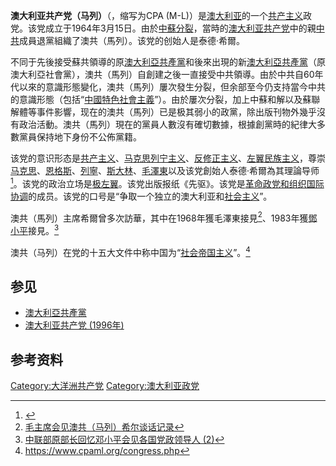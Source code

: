 {{共产党}}
'''澳大利亚共产党（马列）'''（{{lang-en|Communist Party of Australia (Marxist–Leninist)}}，缩写为CPA (M-L)）是[[澳大利亚|澳大利亚]]的一个[[共产主义|共产主义]]政党。该党成立于1964年3月15日。由於[[中蘇分裂|中蘇分裂]]，當時的[[澳大利亚共产党|澳大利亚共产党]]中的親[[中共|中共]]成員退黨組織了澳共（馬列）。该党的创始人是泰德·希爾。

不同于先後接受蘇共領導的原[[澳大利亞共產黨|澳大利亞共產黨]]和後來出現的新[[澳大利亚共产党_(1996年)|澳大利亞共產黨]]（原澳大利亞社會黨），澳共（馬列）自創建之後一直接受中共領導。由於中共自60年代以來的意識形態變化，澳共（馬列）屢次發生分裂，但余部至今仍支持當今中共的意識形態（包括“[[中國特色社會主義|中國特色社會主義]]”）。由於屢次分裂，加上中蘇和解以及蘇聯解體等事件影響，现在的澳共（馬列）已是极其弱小的政黨，除出版刊物外幾乎沒有政治活動。澳共（馬列）現在的黨員人數沒有確切數據，根據創黨時的紀律大多數黨員保持地下身份不公佈黨籍。

该党的意识形态是[[共产主义|共产主义]]、[[马克思列宁主义|马克思列宁主义]]、[[反修正主义|反修正主义]]、[[左翼民族主义|左翼民族主义]]，尊崇[[马克思|马克思]]、[[恩格斯|恩格斯]]、[[列寧|列寧]]、[[斯大林|斯大林]]、[[毛澤東|毛澤東]]以及该党創始人泰德·希爾為其理論导师<ref>{{cite web |url=http://vanguard.net.au/2008/latestnews.php?subaction=showfull&id=1393312538&archive=&start_from=&ucat=1& |title=Archived copy |accessdate=28 February 2014 |archiveurl=https://web.archive.org/web/20141106143245/http://vanguard.net.au/2008/latestnews.php?subaction=showfull&id=1393312538&archive=&start_from=&ucat=1& |archivedate=2014-11-06 |dead-url=yes }}</ref>。该党的政治立场是[[极左翼|极左翼]]。该党出版报纸《先驱》。该党是[[革命政党和组织国际协调|革命政党和组织国际协调]]的成员。该党的口号是“争取一个独立的澳大利亚和[[社会主义|社会主义]]”。

澳共（馬列）主席希爾曾多次訪華，其中在1968年獲毛澤東接見<ref>[https://www.marxists.org/chinese/maozedong/mia-chinese-mao-19681128.htm 毛主席会见澳共（马列）希尔谈话记录]</ref>、1983年獲[[鄧小平|鄧小平]]接見。<ref>[http://cpc.people.com.cn/GB/64162/64172/85037/85038/5882260.html 中联部原部长回忆邓小平会见各国党政领导人 (2)]</ref>

澳共（马列）在党的十五大文件中称中国为“[[社会帝国主义|社会帝国主义]]”。<ref>https://www.cpaml.org/congress.php</ref>

== 参见 ==
*[[澳大利亞共產黨|澳大利亞共產黨]]
*[[澳大利亚共产党_(1996年)|澳大利亚共产党 (1996年)]]

==参考资料==
{{reflist}}

[[Category:大洋洲共产党|Category:大洋洲共产党]]
[[Category:澳大利亚政党|Category:澳大利亚政党]]